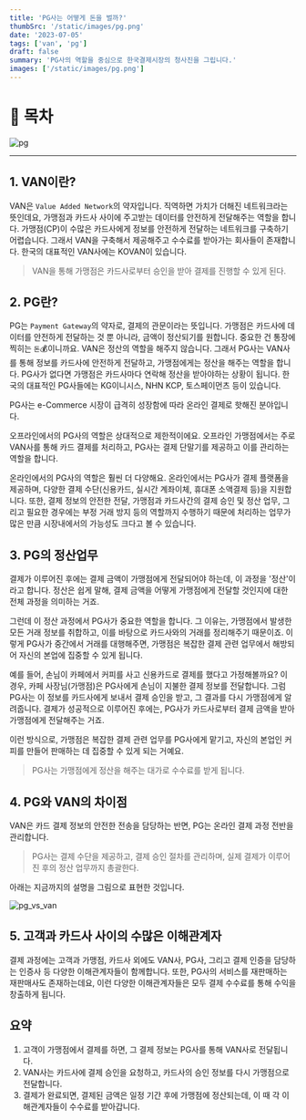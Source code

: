 ```yaml
---
title: 'PG사는 어떻게 돈을 벌까?'
thumbSrc: '/static/images/pg.png'
date: '2023-07-05'
tags: ['van', 'pg']
draft: false
summary: 'PG사의 역할을 중심으로 한국결제시장의 청사진을 그립니다.'
images: ['/static/images/pg.png']
---
```


# 📌 목차

![pg](/static/images/pg.png)


---

## 1. VAN이란?
VAN은 `Value Added Network`의 약자입니다. 직역하면 가치가 더해진 네트워크라는 뜻인데요, 가맹점과 카드사 사이에 주고받는 데이터를 안전하게 전달해주는 역할을 합니다. 
가맹점(CP)이 수많은 카드사에게 정보를 안전하게 전달하는 네트워크를 구축하기 어렵습니다. 그래서 VAN을 구축해서 제공해주고 수수료를 받아가는 회사들이 존재합니다. 
한국의 대표적인 VAN사에는 KOVAN이 있습니다. 

> VAN을 통해 가맹점은 카드사로부터 승인을 받아 결제를 진행할 수 있게 된다.

## 2. PG란?
PG는 `Payment Gateway`의 약자로, 결제의 관문이라는 뜻입니다. 가맹점은 카드사에 데이터를 안전하게 전달하는 것 뿐 아니라, 금액이 정산되기를 원합니다. 중요한 건 통장에 찍히는 `돈`💰이니까요.
VAN은 정산의 역할을 해주지 않습니다. 그래서 PG사는 VAN사를 통해 정보를 카드사에 안전하게 전달하고, 가맹점에게는 정산을 해주는 역할을 합니다. PG사가 없다면 가맹점은 카드사마다 연락해 정산을 받아야하는 상황이 됩니다.
한국의 대표적인 PG사들에는 KG이니시스, NHN KCP, 토스페이먼츠 등이 있습니다.

PG사는 e-Commerce 시장이 급격히 성장함에 따라 온라인 결제로 핫해진 분야입니다.

오프라인에서의 PG사의 역할은 상대적으로 제한적이에요. 
오프라인 가맹점에서는 주로 VAN사를 통해 카드 결제를 처리하고, PG사는 결제 단말기를 제공하고 이를 관리하는 역할을 합니다.

온라인에서의 PG사의 역할은 훨씬 더 다양해요. 온라인에서는 PG사가 결제 플랫폼을 제공하며, 다양한 결제 수단(신용카드, 실시간 계좌이체, 휴대폰 소액결제 등)을 지원합니다. 
또한, 결제 정보의 안전한 전달, 가맹점과 카드사간의 결제 승인 및 정산 업무, 그리고 필요한 경우에는 부정 거래 방지 등의 역할까지 수행하기 때문에 처리하는 업무가 많은 만큼 시장내에서의 가능성도 크다고 볼 수 있습니다.

## 3. PG의 정산업무

결제가 이루어진 후에는 결제 금액이 가맹점에게 전달되어야 하는데, 이 과정을 '정산'이라고 합니다. 정산은 쉽게 말해, 결제 금액을 어떻게 가맹점에게 전달할 것인지에 대한 전체 과정을 의미하는 거죠.

그런데 이 정산 과정에서 PG사가 중요한 역할을 합니다. 그 이유는, 가맹점에서 발생한 모든 거래 정보를 취합하고, 이를 바탕으로 카드사와의 거래를 정리해주기 때문이죠. 이렇게 PG사가 중간에서 거래를 대행해주면, 가맹점은 복잡한 결제 관련 업무에서 해방되어 자신의 본업에 집중할 수 있게 됩니다.

예를 들어, 손님이 카페에서 커피를 사고 신용카드로 결제를 했다고 가정해볼까요? 이 경우, 카페 사장님(가맹점)은 PG사에게 손님이 지불한 결제 정보를 전달합니다. 그럼 PG사는 이 정보를 카드사에게 보내서 결제 승인을 받고, 그 결과를 다시 가맹점에게 알려줍니다. 결제가 성공적으로 이루어진 후에는, PG사가 카드사로부터 결제 금액을 받아 가맹점에게 전달해주는 거죠.

이런 방식으로, 가맹점은 복잡한 결제 관련 업무를 PG사에게 맡기고, 자신의 본업인 커피를 만들어 판매하는 데 집중할 수 있게 되는 거예요.

> PG사는 가맹점에게 정산을 해주는 대가로 수수료를 받게 됩니다.

## 4. PG와 VAN의 차이점

VAN은 카드 결제 정보의 안전한 전송을 담당하는 반면, PG는 온라인 결제 과정 전반을 관리합니다. 

> PG사는 결제 수단을 제공하고, 결제 승인 절차를 관리하며, 실제 결제가 이루어진 후의 정산 업무까지 총괄한다.  

아래는 지금까지의 설명을 그림으로 표현한 것입니다.   

![pg_vs_van](/static/images/pg_vs_van.jpeg)

## 5. 고객과 카드사 사이의 수많은 이해관계자

결제 과정에는 고객과 가맹점, 카드사 외에도 VAN사, PG사, 그리고 결제 인증을 담당하는 인증사 등 다양한 이해관계자들이 함께합니다. 
또한, PG사의 서비스를 재판매하는 재판매사도 존재하는데요, 이런 다양한 이해관계자들은 모두 결제 수수료를 통해 수익을 창출하게 됩니다.

## 요약

1. 고객이 가맹점에서 결제를 하면, 그 결제 정보는 PG사를 통해 VAN사로 전달됩니다. 
2. VAN사는 카드사에 결제 승인을 요청하고, 카드사의 승인 정보를 다시 가맹점으로 전달합니다. 
3. 결제가 완료되면, 결제된 금액은 일정 기간 후에 가맹점에 정산되는데, 이 때 각 이해관계자들이 수수료를 받아갑니다.